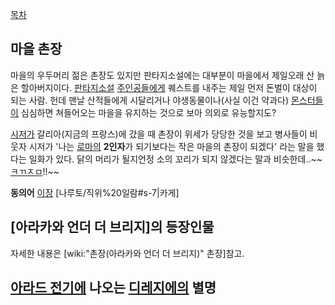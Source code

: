 [[목차]]

== 마을 촌장 ==
마을의 우두머리
젊은 촌장도 있지만 판타지소설에는 대부분이 마을에서 제일오래 산 늙은 할아버지이다.
[[판타지]]소설 [[주인공]]들에게 퀘스트를 내주는 제일 먼저 돈벌이 대상이 되는 사람. 헌데 맨날 산적들에게 시달리거나 야생동물이나(사실 이건 약과다) [[몬스터]]들이 심심하면 쳐들어오는 마을을 유지하는 것으로 보아 의외로 유능할지도?

[[시저]]가 갈리아(지금의 프랑스)에 갔을 때 촌장이 위세가 당당한 것을 보고 병사들이 비웃자 시저가 '나는 [[로마]]의 '''2인자'''가 되기보다는 작은 마을의 촌장이 되겠다' 라는 말을 했다는 일화가 있다. 닭의 머리가 될지언정 소의 꼬리가 되지 않겠다는 말과 비슷한데..~~[[ㅋㄲㅈㅁ]]!!~~

'''동의어'''
[[이장]]
[나루토/직위%20일람#s-7|카게]

== [아라카와 언더 더 브리지]의 등장인물 ==
자세한 내용은 [wiki:"촌장(아라카와 언더 더 브리지)" 촌장]참고.

== [[아라드 전기]]에 나오는 [[디레지에]]의 별명 ==

